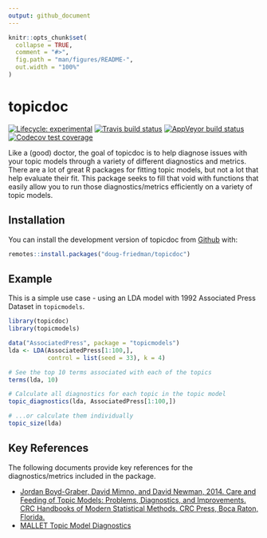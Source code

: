 ```yaml
---
output: github_document
---
```


<!-- README.md is generated from README.Rmd. Please edit that file -->

```r
knitr::opts_chunk$set(
  collapse = TRUE,
  comment = "#>",
  fig.path = "man/figures/README-",
  out.width = "100%"
)
```
# topicdoc

<!-- badges: start -->
[![Lifecycle: experimental](https://img.shields.io/badge/lifecycle-experimental-orange.svg)](https://www.tidyverse.org/lifecycle/#experimental)
[![Travis build status](https://travis-ci.org/doug-friedman/topicdoc.svg?branch=master)](https://travis-ci.org/doug-friedman/topicdoc)
[![AppVeyor build status](https://ci.appveyor.com/api/projects/status/github/doug-friedman/topicdoc?branch=master&svg=true)](https://ci.appveyor.com/project/doug-friedman/topicdoc)
[![Codecov test coverage](https://codecov.io/gh/doug-friedman/topicdoc/branch/master/graph/badge.svg)](https://codecov.io/gh/doug-friedman/topicdoc?branch=master)
<!-- badges: end -->

Like a (good) doctor, the goal of topicdoc is to help diagnose issues with your topic models through a variety of 
different diagnostics and metrics. There are a lot of great R packages for fitting topic models, but not a lot that
help evaluate their fit. This package seeks to fill that void with functions that easily allow you to run those
diagnostics/metrics efficiently on a variety of topic models.

## Installation

You can install the development version of topicdoc from [Github](https://www.github.com/doug-friedman/topicdoc) with:

``` r
remotes::install.packages("doug-friedman/topicdoc")
```

## Example

This is a simple use case - using an LDA model with 1992 Associated Press Dataset in `topicmodels`. 

```r
library(topicdoc)
library(topicmodels)

data("AssociatedPress", package = "topicmodels")
lda <- LDA(AssociatedPress[1:100,], 
           control = list(seed = 33), k = 4)

# See the top 10 terms associated with each of the topics
terms(lda, 10)

# Calculate all diagnostics for each topic in the topic model
topic_diagnostics(lda, AssociatedPress[1:100,])

# ...or calculate them individually
topic_size(lda)
```


## Key References

The following documents provide key references for the diagnostics/metrics included in the package.

* [Jordan Boyd-Graber, David Mimno, and David Newman, 2014.
Care and Feeding of Topic Models: Problems, Diagnostics, and Improvements.
CRC Handbooks of Modern Statistical Methods. CRC Press, Boca Raton, Florida.](http://www.people.fas.harvard.edu/~airoldi/pub/books/b02.AiroldiBleiEroshevaFienberg2014HandbookMMM/Ch12_MMM2014.pdf)
* [MALLET Topic Model Diagnostics](http://mallet.cs.umass.edu/diagnostics.php)
